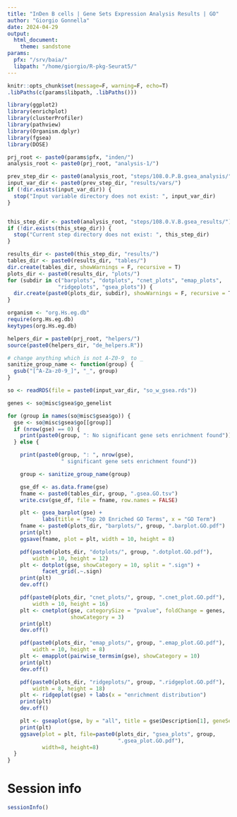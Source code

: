 ```yaml
---
title: "InDen B cells | Gene Sets Expression Analysis Results | GO"
author: "Giorgio Gonnella"
date: 2024-04-29
output:
  html_document:
    theme: sandstone
params:
  pfx: "/srv/baia/"
  libpath: "/home/giorgio/R-pkg-Seurat5/"
---
```


```r
knitr::opts_chunk$set(message=F, warning=F, echo=T)
.libPaths(c(params$libpath, .libPaths()))

library(ggplot2)
library(enrichplot)
library(clusterProfiler)
library(pathview)
library(Organism.dplyr)
library(fgsea)
library(DOSE)

prj_root <- paste0(params$pfx, "inden/")
analysis_root <- paste0(prj_root, "analysis-1/")

prev_step_dir <- paste0(analysis_root, "steps/108.0.P.B.gsea_analysis/")
input_var_dir <- paste0(prev_step_dir, "results/vars/")
if (!dir.exists(input_var_dir)) {
  stop("Input variable directory does not exist: ", input_var_dir)
}


this_step_dir <- paste0(analysis_root, "steps/108.0.V.B.gsea_results/")
if (!dir.exists(this_step_dir)) {
  stop("Current step directory does not exist: ", this_step_dir)
}

results_dir <- paste0(this_step_dir, "results/")
tables_dir <- paste0(results_dir, "tables/")
dir.create(tables_dir, showWarnings = F, recursive = T)
plots_dir <- paste0(results_dir, "plots/")
for (subdir in c("barplots", "dotplots", "cnet_plots", "emap_plots",
                "ridgeplots", "gsea_plots")) {
  dir.create(paste0(plots_dir, subdir), showWarnings = F, recursive = T)
}

organism <- "org.Hs.eg.db"
require(org.Hs.eg.db)
keytypes(org.Hs.eg.db)

helpers_dir = paste0(prj_root, "helpers/")
source(paste0(helpers_dir, "de_helpers.R"))
```

```r
# change anything which is not A-Z0-9_ to _
sanitize_group_name <- function(group) {
  gsub("[^A-Za-z0-9_]", "_", group)
}
```

```r
so <- readRDS(file = paste0(input_var_dir, "so_w_gsea.rds"))
```

```r
genes <- so@misc$gsea$go_genelist

for (group in names(so@misc$gsea$go)) {
  gse <- so@misc$gsea$go[[group]]
  if (nrow(gse) == 0) {
    print(paste0(group, ": No significant gene sets enrichment found"))
  } else {

    print(paste0(group, ": ", nrow(gse),
                 " significant gene sets enrichment found"))

    group <- sanitize_group_name(group)

    gse_df <- as.data.frame(gse)
    fname <- paste0(tables_dir, group, ".gsea.GO.tsv")
    write.csv(gse_df, file = fname, row.names = FALSE)

    plt <- gsea_barplot(gse) +
           labs(title = "Top 20 Enriched GO Terms", x = "GO Term")
    fname <- paste0(plots_dir, "barplots/", group, ".barplot.GO.pdf")
    print(plt)
    ggsave(fname, plot = plt, width = 10, height = 8)

    pdf(paste0(plots_dir, "dotplots/", group, ".dotplot.GO.pdf"),
        width = 10, height = 12)
    plt <- dotplot(gse, showCategory = 10, split = ".sign") +
           facet_grid(.~.sign)
    print(plt)
    dev.off()

    pdf(paste0(plots_dir, "cnet_plots/", group, ".cnet_plot.GO.pdf"),
        width = 10, height = 16)
    plt <- cnetplot(gse, categorySize = "pvalue", foldChange = genes,
                    showCategory = 3)
    print(plt)
    dev.off()

    pdf(paste0(plots_dir, "emap_plots/", group, ".emap_plot.GO.pdf"),
        width = 10, height = 8)
    plt <- emapplot(pairwise_termsim(gse), showCategory = 10)
    print(plt)
    dev.off()

    pdf(paste0(plots_dir, "ridgeplots/", group, ".ridgeplot.GO.pdf"),
        width = 8, height = 18)
    plt <- ridgeplot(gse) + labs(x = "enrichment distribution")
    print(plt)
    dev.off()

    plt <- gseaplot(gse, by = "all", title = gse$Description[1], geneSetID = 1)
    print(plt)
    ggsave(plot = plt, file=paste0(plots_dir, "gsea_plots", group,
                                   ".gsea_plot.GO.pdf"),
           width=8, height=8)
  }
}
```

# Session info

```r
sessionInfo()
```
